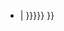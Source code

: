 *{{Wikia|tardis|TARDIS Data Core| {{{1|{{PAGENAME}}}}} | {{{2|{{{1|{{PAGENAME}}}}}}}} }}<noinclude>

{{Documentation|content=

[[Category:神秘博士链接模板|{{PAGENAME}}]]
[[Category:Wikia模板]]


}}</noinclude>
